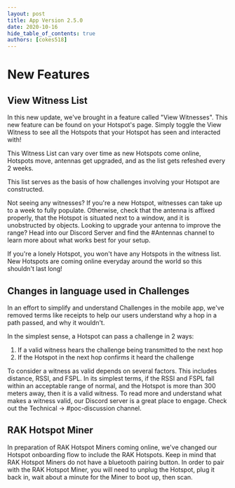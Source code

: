 ```yaml
---
layout: post
title: App Version 2.5.0
date: 2020-10-16
hide_table_of_contents: true
authors: [cokes518]
---
```


# New Features

## View Witness List

In this new update, we've brought in a feature called "View Witnesses". This new feature can be
found on your Hotspot's page. Simply toggle the View Witness to see all the Hotspots that your
Hotspot has seen and interacted with!

<!--truncate-->

This Witness List can vary over time as new Hotspots come online, Hotspots move, antennas get
upgraded, and as the list gets refeshed every 2 weeks.

This list serves as the basis of how challenges involving your Hotspot are constructed.

Not seeing any witnesses? If you're a new Hotspot, witnesses can take up to a week to fully
populate. Otherwise, check that the antenna is affixed properly, that the Hotspot is situated next
to a window, and it is unobstructed by objects. Looking to upgrade your antenna to improve the
range? Head into our Discord Server and find the #Antennas channel to learn more about what works
best for your setup.

If you're a lonely Hotspot, you won't have any Hotspots in the witness list. New Hotspots are coming
online everyday around the world so this shouldn't last long!

## Changes in language used in Challenges

In an effort to simplify and understand Challenges in the mobile app, we've removed terms like
receipts to help our users understand why a hop in a path passed, and why it wouldn't.

In the simplest sense, a Hotspot can pass a challenge in 2 ways:

1. If a valid witness hears the challenge being transmitted to the next hop
2. If the Hotspot in the next hop confirms it heard the challenge

To consider a witness as valid depends on several factors. This includes distance, RSSI, and FSPL.
In its simplest terms, if the RSSI and FSPL fall within an acceptable range of normal, and the
Hotspot is more than 300 meters away, then it is a valid witness. To read more and understand what
makes a witness valid, our Discord server is a great place to engage. Check out the Technical ->
#poc-discussion channel.

## RAK Hotspot Miner

In preparation of RAK Hotspot Miners coming online, we've changed our Hotspot onboarding flow to
include the RAK Hotspots. Keep in mind that RAK Hotspot Miners do not have a bluetooth pairing
button. In order to pair with the RAK Hotspot Miner, you will need to unplug the Hotspot, plug it
back in, wait about a minute for the Miner to boot up, then scan.
